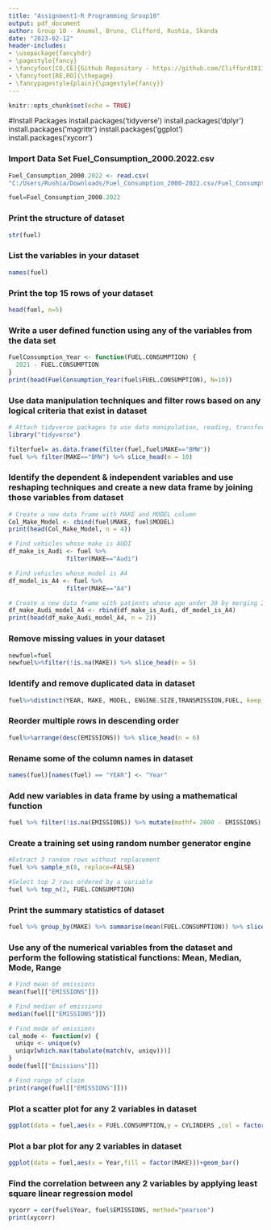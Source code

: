 ---
title: "Assignment1-R Programming_Group10"
output: pdf_document
author: Group 10 - Anumol, Bruno, Clifford, Rushia, Skanda
date: "2023-02-12"
header-includes: 
- \usepackage{fancyhdr}
- \pagestyle{fancy}
- \fancyfoot[CO,CE]{Github Repository - https://github.com/Clifford1811/BUS4066-TM10.git}
- \fancyfoot[RE,RO]{\thepage}
- \fancypagestyle{plain}{\pagestyle{fancy}}
---

```{r setup, include=FALSE}
knitr::opts_chunk$set(echo = TRUE)
```

#Install Packages install.packages('tidyverse') install.packages('dplyr') install.packages('magrittr') install.packages('ggplot') install.packages('xycorr')

### Import Data Set Fuel_Consumption_2000.2022.csv

```{r - import csv file or run this code to read csv file}
Fuel_Consumption_2000.2022 <- read.csv(
"C:/Users/Rushia/Downloads/Fuel_Consumption_2000-2022.csv/Fuel_Consumption_2000-2022.csv")

fuel=Fuel_Consumption_2000.2022
```

### Print the structure of dataset

```{r - print the structure of Fuel_Consumption_2000_2022}
str(fuel)
```

### List the variables in your dataset

```{r - list the variable in Fuel_Consumption_2000_2022}
names(fuel)
```

### Print the top 15 rows of your dataset

```{r - print the top 15 rows of Fuel_Consumption_2000_2022}
head(fuel, n=5)
```

### Write a user defined function using any of the variables from the data set

```{r - create function to find fuel consumption in year 2021}
FuelConsumption_Year <- function(FUEL.CONSUMPTION) {
  2021 - FUEL.CONSUMPTION
}
print(head(FuelConsumption_Year(fuel$FUEL.CONSUMPTION), N=10))
```

### Use data manipulation techniques and filter rows based on any logical criteria that exist in dataset

```{r - filter through make of vehicle for BMW cars only}
# Attach tidyverse packages to use data manipulation, reading, transforming and visualizing dataset
library("tidyverse")

filterfuel= as.data.frame(filter(fuel,fuel$MAKE=="BMW"))
fuel %>% filter(MAKE=="BMW") %>% slice_head(n = 10)
```

### Identify the dependent & independent variables and use reshaping techniques and create a new data frame by joining those variables from dataset

```{r - use reshaping techniques and create a new data frame by joining variables}
# Create a new data frame with MAKE and MODEL column
Col_Make_Model <- cbind(fuel$MAKE, fuel$MODEL)
print(head(Col_Make_Model, n = 4))

# Find vehicles whose make is AUDI
df_make_is_Audi <- fuel %>%
                filter(MAKE=="Audi")

# Find vehicles whose model is A4
df_model_is_A4 <- fuel %>%
                filter(MAKE=="A4")

# Create a new data frame with patients whose age under 30 by merging 2 prepared data frame
df_make_Audi_model_A4 <- rbind(df_make_is_Audi, df_model_is_A4)
print(head(df_make_Audi_model_A4, n = 2))
```

### Remove missing values in your dataset

```{r - Remove missing values in Fuel_Consumption_2000.@022}
newfuel=fuel
newfuel%>%filter(!is.na(MAKE)) %>% slice_head(n = 5)
```

### Identify and remove duplicated data in dataset

```{r - identify and remove duplicated in Fuel_Consumption_2000.2022}
fuel%>%distinct(YEAR, MAKE, MODEL, ENGINE.SIZE,TRANSMISSION,FUEL, keep_all=TRUE) %>% slice_head(n = 10)
```

### Reorder multiple rows in descending order

```{r - arrange emissions in descending order}
fuel%>%arrange(desc(EMISSIONS)) %>% slice_head(n = 6)
```

### Rename some of the column names in dataset

```{r - rename column YEAR}
names(fuel)[names(fuel) == "YEAR"] <- "Year"  
```

### Add new variables in data frame by using a mathematical function

```{r - create a new variable that preserves existing ones to calculates Emission By Year}
fuel %>% filter(!is.na(EMISSIONS)) %>% mutate(mathf= 2000 - EMISSIONS) %>% slice_head(n=10) 
```

### Create a training set using random number generator engine

```{r - training set using random number generator engine}
#Extract 3 random rows without replacement
fuel %>% sample_n(8, replace=FALSE)

#Select top 2 rows ordered by a variable
fuel %>% top_n(2, FUEL.CONSUMPTION)
```

### Print the summary statistics of dataset

```{r - find mean fuel consumption of each make}
fuel %>% group_by(MAKE) %>% summarise(mean(FUEL.CONSUMPTION)) %>% slice_head(n=6)
```

### Use any of the numerical variables from the dataset and perform the following statistical functions: Mean, Median, Mode, Range

```{r - perform statistical functions}
# Find mean of emissions
mean(fuel[["EMISSIONS"]])

# Find median of emissions
median(fuel[["EMISSIONS"]])

# Find mode of emissions
cal_mode <- function(v) {
  uniqv <- unique(v)
  uniqv[which.max(tabulate(match(v, uniqv)))]
}
mode(fuel[["Emissions"]])

# Find range of claim
print(range(fuel[["EMISSIONS"]]))
```

### Plot a scatter plot for any 2 variables in dataset

```{r - plot a scatter plot for fuel consumption and cylinder}
ggplot(data = fuel,aes(x = FUEL.CONSUMPTION,y = CYLINDERS ,col = factor(Year)))+geom_point()
```

### Plot a bar plot for any 2 variables in dataset

```{r - plot a bar plot for year and make}
ggplot(data = fuel,aes(x = Year,fill = factor(MAKE)))+geom_bar()
```

### Find the correlation between any 2 variables by applying least square linear regression model

```{r - find the correlation between model and year}
xycorr = cor(fuel$Year, fuel$EMISSIONS, method="pearson")
print(xycorr)
```
